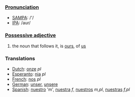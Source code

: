 ===[[Pronunciation]]===
*[[w:SAMPA|SAMPA]]: /'/
*[[w:IPA|IPA]]: /aur/

===[[Possessive adjective]]===

#the noun that follows it, is [[ours]], of [[us]]

===Translations===
*[[Dutch]]: [[onze]] ''pl''
*[[Esperanto]]: [[nia]] ''pl''
*[[French]]: [[nos]] ''pl''
*[[German]]: [[unser]], [[unsere]]
*[[Spanish]]: [[nuestro]] 'm', [[nuestra]] ''f'', [[nuestros]] ''m,pl'', [[nuestras]] ''f,pl''